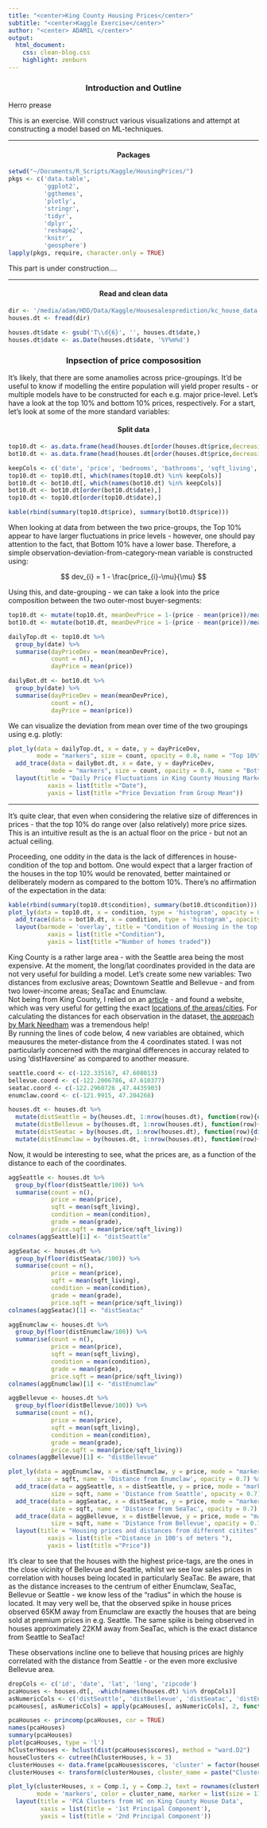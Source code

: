 ```yaml
---
title: "<center>King County Housing Prices</center>"
subtitle: "<center>Kaggle Exercise</center>"
author: "<center> ADAMIL </center>"
output: 
  html_document:
    css: clean-blog.css
    highlight: zenburn
---
```

<h3><center>Introduction and Outline</center></h3>

Herro prease

This is an exercise. 
Will construct various visualizations and attempt at constructing a model based on ML-techniques. 

<hr>

<h4><center>Packages</center></h4>
```r
setwd("~/Documents/R_Scripts/Kaggle/HousingPrices/")
pkgs <- c('data.table',
          'ggplot2',
          'ggthemes',
          'plotly',
          'stringr',
          'tidyr',
          'dplyr',
          'reshape2',
          'knitr',
          'geosphere')
lapply(pkgs, require, character.only = TRUE)
```

This part is under construction....

<hr>

<h4><center>Read and clean data</center></h4>
```r
dir <- '/media/adam/HDD/Data/Kaggle/Housesalesprediction/kc_house_data.csv'
houses.dt <- fread(dir)

houses.dt$date <- gsub('T\\d{6}', '', houses.dt$date,)
houses.dt$date <- as.Date(houses.dt$date, '%Y%m%d')
```

<h3><center>Inpsection of price compososition </center></h3>

It's likely, that there are some anamolies across price-groupings. It'd be useful to know if modelling the entire population will yield proper results - or multiple models have to be constructed for each e.g. major price-level. Let's have a look at the top 10% and bottom 10% prices, respectively. For a start, let's look at some of the more standard variables:

<h4><center>Split data</center></h4>
```r
top10.dt <- as.data.frame(head(houses.dt[order(houses.dt$price,decreasing=T),],.1*nrow(houses.dt))) # Note: decreasing = T
bot10.dt <- as.data.frame(head(houses.dt[order(houses.dt$price,decreasing=F),],.1*nrow(houses.dt))) # Note: decreasing = F

keepCols <- c('date', 'price', 'bedrooms', 'bathrooms', 'sqft_living', 'condition', 'grade', 'yr_built')
top10.dt <- top10.dt[, which(names(top10.dt) %in% keepCols)]
bot10.dt <- bot10.dt[, which(names(bot10.dt) %in% keepCols)]
bot10.dt <- bot10.dt[order(bot10.dt$date),]
top10.dt <- top10.dt[order(top10.dt$date),]

kable(rbind(summary(top10.dt$price), summary(bot10.dt$price)))
```

When looking at data from between the two price-groups, the Top 10% appear to have larger fluctuations in price levels - however, one should pay attention to the fact, that Bottom 10% have a lower base. Therefore, a simple observation-deviation-from-category-mean variable is constructed using:

$$
dev_{i} = 1 - \frac{price_{i}-\mu}{\mu}
$$

Using this, and date-grouping - we can take a look into the price composition between the two outer-most buyer-segments:
```r
top10.dt <- mutate(top10.dt, meanDevPrice = 1-(price - mean(price))/mean(price))
bot10.dt <- mutate(bot10.dt, meanDevPrice = 1-(price - mean(price))/mean(price))

dailyTop.dt <- top10.dt %>%
  group_by(date) %>%
  summarise(dayPriceDev = mean(meanDevPrice),
            count = n(),
            dayPrice = mean(price))

dailyBot.dt <- bot10.dt %>%
  group_by(date) %>%
  summarise(dayPriceDev = mean(meanDevPrice),
            count = n(),
            dayPrice = mean(price))
```

We can visualize the deviation from mean over time of the two groupings using e.g. plotly:
```r
plot_ly(data = dailyTop.dt, x = date, y = dayPriceDev, 
        mode = "markers", size = count, opacity = 0.8, name = "Top 10%") %>%
  add_trace(data = dailyBot.dt, x = date, y = dayPriceDev, 
            mode = "markers", size = count, opacity = 0.8, name = "Bottom 10%") %>%
  layout(title = "Daily Price Fluctuations in King County Housing Market",
           xaxis = list(title ="Date"),
           yaxis = list(title ="Price Deviation from Group Mean"))
```

<hr>
It's quite clear, that even when considering the relative size of differences in prices - that the top 10% do range over (also relatively) more price sizes. This is an intuitive result as the is an actual floor on the price - but not an actual ceiling.

Proceeding, one oddity in the data is the lack of differences in house-condition of the top and bottom. One would expect that a larger fraction of the houses in the top 10% would be renovated, better maintained or deliberately modern as compared to the bottom 10%. There's no affirmation of the expectation in the data:

```r
kable(rbind(summary(top10.dt$condition), summary(bot10.dt$condition)))
plot_ly(data = top10.dt, x = condition, type = 'histogram', opacity = 0.55, name = "Top 10%") %>%
  add_trace(data = bot10.dt, x = condition, type = 'histogram', opacity = 0.55, name = "Bottom 10%") %>%
  layout(barmode = 'overlay', title = "Condition of Housing in the top 10% and bottom 10%",
           xaxis = list(title ="Condition"),
           yaxis = list(title ="Number of homes traded"))
```

King County is a rather large area - with the Seattle area being the most expensive. At the moment, the long/lat coordinates provided in the data are not very useful for building a model. Let's create some new variables: Two distances from exclusive areas; Downtown Seattle and Bellevue - and from two lower-income areas; SeaTac and Enumclaw. 
<br>
Not being from King County, I relied on an [article](http://seattlebubble.com/blog/2012/06/21/the-seattle-areas-most-expensive-zip-code-is/) - and found a website, which was very useful for getting the exact [locations of the areas/cities](https://www.distancesto.com/coordinates/us/enumclaw-latitude-longitude/history/94679.html). For calculating the distances for each observation in the dataset, [the approach by Mark Needham](http://www.markhneedham.com/blog/2014/12/04/r-applying-a-function-to-every-row-of-a-data-frame/) was a tremendous help!
<br>
By running the lines of code below, 4 new variables are obtained, which meausures the meter-distance from the 4 coordinates stated. I was not particularly concerned with the marginal differences in accuray related to using 'distHaversine' as compared to another measure. 
```r
seattle.coord <- c(-122.335167, 47.608013)
bellevue.coord <- c(-122.2006786, 47.610377)
seatac.coord <- c(-122.2960726 ,47.4435903)
enumclaw.coord <- c(-121.9915, 47.204268)

houses.dt <- houses.dt %>%
  mutate(distSeattle = by(houses.dt, 1:nrow(houses.dt), function(row){distHaversine(c(row$long, row$lat), seattle.coord)})) %>%
  mutate(distBellevue = by(houses.dt, 1:nrow(houses.dt), function(row){distHaversine(c(row$long, row$lat), bellevue.coord)})) %>%
  mutate(distSeatac = by(houses.dt, 1:nrow(houses.dt), function(row){distHaversine(c(row$long, row$lat), seatac.coord)})) %>%
  mutate(distEnumclaw = by(houses.dt, 1:nrow(houses.dt), function(row){distHaversine(c(row$long, row$lat), enumclaw.coord)}))
```

Now, it would be interesting to see, what the prices are, as a function of the distance to each of the coordinates.

```r
aggSeattle <- houses.dt %>%
  group_by(floor(distSeattle/100)) %>%
  summarise(count = n(),
            price = mean(price),
            sqft = mean(sqft_living),
            condition = mean(condition),
            grade = mean(grade),
            price.sqft = mean(price/sqft_living))
colnames(aggSeattle)[1] <- "distSeattle"

aggSeatac <- houses.dt %>%
  group_by(floor(distSeatac/100)) %>%
  summarise(count = n(),
            price = mean(price),
            sqft = mean(sqft_living),
            condition = mean(condition),
            grade = mean(grade),
            price.sqft = mean(price/sqft_living))
colnames(aggSeatac)[1] <- "distSeatac"

aggEnumclaw <- houses.dt %>%
  group_by(floor(distEnumclaw/100)) %>%
  summarise(count = n(),
            price = mean(price),
            sqft = mean(sqft_living),
            condition = mean(condition),
            grade = mean(grade),
            price.sqft = mean(price/sqft_living))
colnames(aggEnumclaw)[1] <- "distEnumclaw"

aggBellevue <- houses.dt %>%
  group_by(floor(distBellevue/100)) %>%
  summarise(count = n(),
            price = mean(price),
            sqft = mean(sqft_living),
            condition = mean(condition),
            grade = mean(grade),
            price.sqft = mean(price/sqft_living))
colnames(aggBellevue)[1] <- "distBellevue"

plot_ly(data = aggEnumclaw, x = distEnumclaw, y = price, mode = "markers", 
        size = sqft, name = 'Distance from Enumclaw', opacity = 0.7) %>%
  add_trace(data = aggSeattle, x = distSeattle, y = price, mode = "markers", 
            size = sqft, name = 'Distance from Seattle', opacity = 0.7) %>%
  add_trace(data = aggSeatac, x = distSeatac, y = price, mode = "markers", 
            size = sqft, name = 'Distance from SeaTac', opacity = 0.7) %>%
  add_trace(data = aggBellevue, x = distBellevue, y = price, mode = "markers", 
            size = sqft, name = 'Distance from Bellevue', opacity = 0.7) %>%
  layout(title = "Housing prices and distances from different citites",
           xaxis = list(title ="Distance in 100's of meters "),
           yaxis = list(title ="Price"))
```

It's clear to see that the houses with the highest price-tags, are the ones in the close vicinity of Bellevue and Seattle, whilst we see low sales prices in correlation with houses being located in particularly SeaTac. Be aware, that as the distance increases to the centrum of either Enumclaw, SeaTac, Bellevue or Seattle - we know less of the "radius" in which the house is located. 
It may very well be, that the observed spike in house prices observed 65KM away from Enumclaw are exactly the houses that are being sold at premium prices in e.g. Seattle. 
The same spike is being observed in houses approximately 22KM away from SeaTac, which is the exact distance from Seattle to SeaTac! 

These observations incline one to believe that housing prices are highly correlated with the distance from Seattle - or the even more exclusive Bellevue area. 

```r
dropCols <- c('id', 'date', 'lat', 'long', 'zipcode')
pcaHouses <- houses.dt[, -which(names(houses.dt) %in% dropCols)]
asNumericCols <- c('distSeattle', 'distBellevue', 'distSeatac', 'distEnumclaw', 'floors')
pcaHouses[, asNumericCols] = apply(pcaHouses[, asNumericCols], 2, function(x) as.numeric(x))

pcaHouses <- princomp(pcaHouses, cor = TRUE)
names(pcaHouses)
summary(pcaHouses)
plot(pcaHouses, type = 'l')
hClusterHouses <- hclust(dist(pcaHouses$scores), method = "ward.D2")
houseClusters <- cutree(hClusterHouses, k = 3)
clusterHouses <- data.frame(pcaHouses$scores, 'cluster' = factor(houseClusters))
clusterHouses <- transform(clusterHouses, cluster_name = paste("Cluster", houseClusters))

plot_ly(clusterHouses, x = Comp.1, y = Comp.2, text = rownames(clusterHouses),
        mode = 'markers', color = cluster_name, marker = list(size = 11), opacity = 0.7) %>%
  layout(title = 'PCA Clusters from HC on King County House Data',
         xaxis = list(title = '1st Principal Component'),
         yaxis = list(title = '2nd Principal Component'))
```
